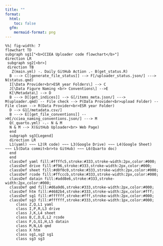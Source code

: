 ```yaml
---
title: ""
format:
  html:
    toc: false
  gfm:
    mermaid-format: png
---
```


```mermaid
%%| fig-width: 7
flowchart TD
subgraph sg1["<b>CCIEA Uploader code flowchart</b>"]
direction LR
 subgraph sg2[<br>]
 direction TB
   Z(main.yml) -. Daily GitHub Action .- B(get_status.R)
  B ---> C[[generate_file_status]] --> F[/uploader_status.json/] ---> N(status.qmd)
  I[\Data Provider<br>ESR year Folders\] --> C
  J[\Data Figure Naming <br> Conventions\] -->E
  K[\Metadata\] --> D
  B ---> D[[get_indices]] --> G[/items_meta.json/] ---> M(uploader.qmd) -- File check --> P(Data Provider<br>upload Folder) -- File clean --> R(Data Provider<br>ESR year Folder)
  D --> G1[/metadata.csv/]
  B ---> E[[get_file_conventions]] -->H[/cciea_naming_conventions.json/] ---> M
  Q(_quarto.yml) -.- N & M
  N & M --> X(GitHub Uploader<br> Web Page)
  end
  subgraph sg3[Legend]
  direction LR
  L1(yaml) ~~~ L2(R code) ~~~ L3(Google Drive) ~~~ L4(Google Sheet) ~~~ L5(Data commit<br>to GitHub) ~~~ L6(Quarto doc)
  end
  end
  classDef yaml fill:#ffffc5,stroke:#333,stroke-width:2px,color:#000;
  classDef drive fill:#f96,stroke:#333,stroke-width:2px,color:#000;
  classDef sheet fill:#d0f0c0,stroke:#333,stroke-width:2px,color:#000;
  classDef rcode fill:#ffcccb,stroke:#333,stroke-width:2px,color:#000;
  classDef datain fill:#add8e6,stroke:#333,stroke-width:2px,color:#000;
  classDef qmd fill:#d6a9d6,stroke:#333,stroke-width:2px,color:#000;
  classDef htm fill:#4682b4,stroke:#333,stroke-width:2px,color:#fff;
  classDef sg1 fill:#ffffff,stroke:#fff,stroke-width:2px,color:#000;
  classDef sg3 fill:#ffffff,stroke:#333,stroke-width:1px,color:#000;
     class Z,Q,L1 yaml
     class I,P,R,L3 drive
     class J,K,L4 sheet
     class B,C,D,E,L2 rcode
     class F,G,G1,H,L5 datain
     class M,N,L6 qmd
     class X htm
     class sg1,sg2 sg1
     class sg3 sg3
  
```